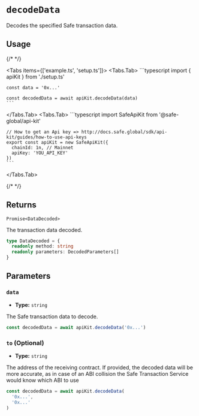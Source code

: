 
# `decodeData`

Decodes the specified Safe transaction data.

## Usage

{/* <!-- vale off --> */}

<Tabs items={['example.ts', 'setup.ts']}>
  <Tabs.Tab>
    ```typescript
    import { apiKit } from './setup.ts'

    const data = '0x...'

    const decodedData = await apiKit.decodeData(data)
    ```
  </Tabs.Tab>
  <Tabs.Tab>
    ```typescript
    import SafeApiKit from '@safe-global/api-kit'

    // How to get an Api key => http://docs.safe.global/sdk/api-kit/guides/how-to-use-api-keys
    export const apiKit = new SafeApiKit({
      chainId: 1n, // Mainnet
      apiKey: 'YOU_API_KEY'
    })
    ```
  </Tabs.Tab>
</Tabs>

{/* <!-- vale on --> */}

## Returns

`Promise<DataDecoded>`

The transaction data decoded.

```typescript
type DataDecoded = {
  readonly method: string
  readonly parameters: DecodedParameters[]
}
```

## Parameters

### `data`

- **Type:** `string`

The Safe transaction data to decode.

```typescript
const decodedData = await apiKit.decodeData('0x...')
```

### `to` (Optional)

- **Type:** `string`

The address of the receiving contract. If provided, the decoded data will be more accurate, as in case of an ABI collision the Safe Transaction Service would know which ABI to use

```typescript
const decodedData = await apiKit.decodeData(
  '0x...',
  '0x...'
)
```
